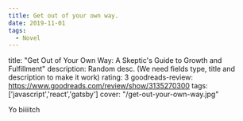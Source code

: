 ```yaml
---
title: Get out of your own way.
date: 2019-11-01
tags:
  - Novel
---
```




title: "Get Out of Your Own Way: A Skeptic's Guide to Growth and Fulfillment"
description: Random desc. (We need fields type, title and description to make it work)
rating: 3
goodreads-review: https://www.goodreads.com/review/show/3135270300
tags: ['javascript','react','gatsby']
cover: "/get-out-your-own-way.jpg"


Yo biiiitch